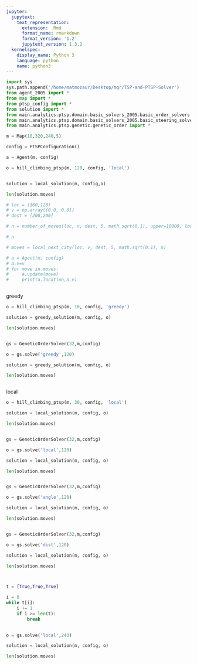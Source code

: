 ```yaml
---
jupyter:
  jupytext:
    text_representation:
      extension: .Rmd
      format_name: rmarkdown
      format_version: '1.2'
      jupytext_version: 1.3.2
  kernelspec:
    display_name: Python 3
    language: python
    name: python3
---
```


```python
import sys
sys.path.append('/home/matmozaur/Desktop/mgr/TSP-and-PTSP-Solver')
from agent_2005 import *
from map import *
from ptsp_config import *
from solution import *
from main.analytics.ptsp.domain.basic_solvers_2005.basic_order_solvers import *
from main.analytics.ptsp.domain.basic_solvers_2005.basic_steering_solvers import *
from main.analytics.ptsp.genetic.genetic_order import *
```

```python
m = Map(10,320,240,5)
```

```python
config = PTSPConfiguration()
```

```python
a = Agent(m, config)
```

```python
o = hill_climbing_ptsp(m, 120, config, 'local')
```

```python

```

```python
solution = local_solution(m, config,o)

len(solution.moves)
```

```python
# loc = (160,120)
# v = np.array([0.0, 0.0])
# dest = [200,200]

# n = number_of_moves(loc, v, dest, 5, math.sqrt(0.1), upper=10000, lower=0)

# n

# moves = local_next_city(loc, v, dest, 5, math.sqrt(0.1), n)

# a = Agent(m, config)
# a.v=v
# for move in moves:
#     a.update(move)
#     print(a.location,a.v)
```

```python

```

greedy

```python
o = hill_climbing_ptsp(m, 10, config, 'greedy')
```

```python
solution = greedy_solution(m, config, o)
```

```python
len(solution.moves)
```

```python

```

```python
gs = GeneticOrderSolver(32,m,config)
```

```python
o = gs.solve('greedy',120)
```

```python
solution = greedy_solution(m, config, o)
```

```python
len(solution.moves)
```

```python

```

local

```python
o = hill_climbing_ptsp(m, 30, config, 'local')
```

```python
solution = local_solution(m, config, o)
```

```python
len(solution.moves)
```

```python

```

```python
gs = GeneticOrderSolver(32,m,config)
```

```python
o = gs.solve('local',120)
```

```python
solution = local_solution(m, config, o)
```

```python
len(solution.moves)
```

```python

```

```python
gs = GeneticOrderSolver(32,m,config)
```

```python
o = gs.solve('angle',120)
```

```python
solution = local_solution(m, config, o)
```

```python
len(solution.moves)
```

```python

```

```python
gs = GeneticOrderSolver(32,m,config)
```

```python
o = gs.solve('dist',120)
```

```python
solution = local_solution(m, config, o)
```

```python
len(solution.moves)
```

```python

```

```python

```

```python
t = [True,True,True]
```

```python
i = 0
while t[i]:
    i += 1
    if i >= len(t):
        break
 
```

```python
o = gs.solve('local',240)
```

```python
solution = local_solution(m, config, o)
```

```python
len(solution.moves)
```

```python

```

```python

```

```python

```
